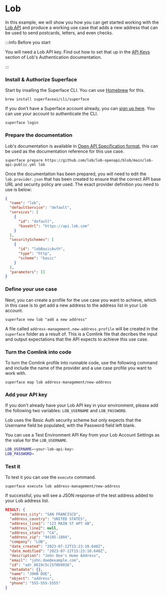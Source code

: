 # Lob

In this example, we will show you how you can get started working with the [Lob API](https://www.lob.com/use-cases/developers) and produce a working use case that adds a new address that can be used to send postcards, letters, and even checks.

:::info Before you start

You will need a Lob API key. Find out how to set that up in the [API Keys](https://docs.lob.com/#section/API-Keys) section of Lob's Authentication documentation.

:::

<div class="count-steps-h3">

### Install & Authorize Superface

Start by insalling the Superface CLI. You can use [Homebrew](https://brew.sh/) for this.

```shell
brew install superfaceai/cli/superface
```

If you don't have a Superface account already, you can [sign up here](https://superface.ai/create-account). You can use your account to authenticate the CLI.

```shell
superface login
```

### Prepare the documentation

Lob's documentation is available in [Open API Specification format](https://github.com/lob/lob-openapi/blob/main/lob-api-public.yml), this can be used as the documentation reference for this use case.

```shell
superface prepare https://github.com/lob/lob-openapi/blob/main/lob-api-public.yml lob
```

Once the documentation has been prepared, you will need to edit the `lob.provider.json` that has been created to ensure that the correct API base URL and security policy are used. The exact provider definition you need to use is below:

```json title="lob.provider.json"
{
  "name": "lob",
  "defaultService": "default",
  "services": [
    {
      "id": "default",
      "baseUrl": "https://api.lob.com"
    }
  ],
  "securitySchemes": [
    {
      "id": "lobBasicAuth",
      "type": "http",
      "scheme": "basic"
    }
  ],
  "parameters": []
}
```

### Define your use case

Next, you can create a profile for the use case you want to achieve, which in this case is to get add a new address to the address list in your Lob account.

```shell
superface new lob "add a new address"
```

A file called `address-management.new-address.profile` will be created in the `superface` folder as a result of. This is a Comlink file that decribes the input and output expectations that the API expects to achieve this use case.

### Turn the Comlink into code

To turn the Comlink profile into runnable code, use the following command and include the name of the provider and a use case profile you want to work with.

```shell
superface map lob address-management/new-address
```

### Add your API key

If you don't already have your Lob API key in your environment, please add the following two variables: `LOB_USERNAME` and `LOB_PASSWORD`.

Lob uses the Basic Auth security scheme but only expects that the Username field be populated, with the Password field left blank.

You can use a Test Environment API Key from your Lob Account Settings as the value for the `LOB_USERNAME`.

```bash
LOB_USERNAME=<your-lob-api-key>
LOB_PASSWORD=
```

### Test it

To test it you can use the `execute` command.

```shell
superface execute lob address-management/new-address
```

If successful, you will see a JSON response of the test address added to your Lob address list.

```json
RESULT: {
  "address_city": "SAN FRANCISCO",
  "address_country": "UNITED STATES",
  "address_line1": "123 MAIN ST APT 4B",
  "address_line2": null,
  "address_state": "CA",
  "address_zip": "94105-1804",
  "company": "LOB",
  "date_created": "2023-07-12T15:23:10.648Z",
  "date_modified": "2023-07-12T15:23:10.648Z",
  "description": "John Doe's Home Address",
  "email": "john.doe@example.com",
  "id": "adr_0619c5c15f8b9036",
  "metadata": {},
  "name": "JOHN DOE",
  "object": "address",
  "phone": "555-555-5555"
}
```

</div>
